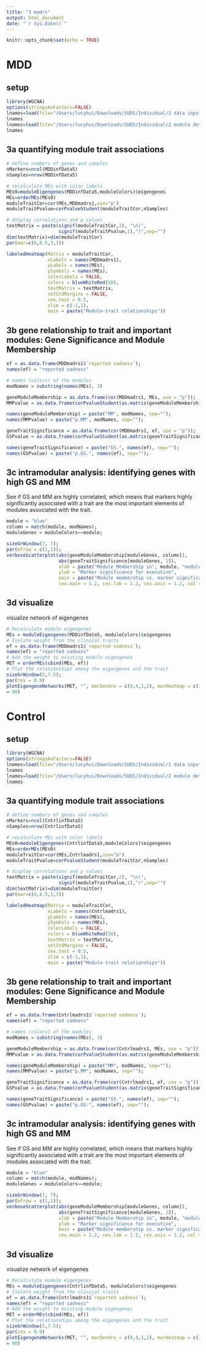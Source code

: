 ```yaml
---
title: "3 madrs"
output: html_document
date: "`r Sys.Date()`"
---
```


```r
knitr::opts_chunk$set(echo = TRUE)
```

# MDD

## setup

```r
library(WGCNA)
options(stringsAsFactors=FALSE)
lnames=load(file="/Users/lucyhui/Downloads/SUDS/Individual/1 data input/Depression subcomponents/MDDinfMadrs.RData")
lnames
lnames=load(file="/Users/lucyhui/Downloads/SUDS/Individual/2 module detection/02-MDD-networkConstruction.RData")
lnames
```

## 3a quantifying module trait associations

```r
# define numbers of genes and samples
nMarkers=ncol(MDDinfData5)
nSamples=nrow(MDDinfData5)

# recalculate MEs with color labels
MEs0=moduleEigengenes(MDDinfData5,moduleColors)$eigengenes
MEs=orderMEs(MEs0)
moduleTraitCor=cor(MEs,MDDmadrs1,use="p")
moduleTraitPvalue=corPvalueStudent(moduleTraitCor,nSamples)

# display correlations and p values
textMatrix = paste(signif(moduleTraitCor,2), "\n(",
                   signif(moduleTraitPvalue,1),")",sep="")
dim(textMatrix)=dim(moduleTraitCor)
par(mar=c(6,8.5,3,3))

labeledHeatmap(Matrix = moduleTraitCor,
               xLabels = names(MDDmadrs1),
               yLabels = names(MEs),
               ySymbols = names(MEs),
               colorLabels = FALSE,
               colors = blueWhiteRed(50),
               textMatrix = textMatrix,
               setStdMargins = FALSE,
               cex.text = 0.5,
               zlim = c(-1,1),
               main = paste("Module-trait relationships"))
```

## 3b gene relationship to trait and important modules: Gene Significance and Module Membership

```r
ef = as.data.frame(MDDmadrs1$`reported sadness`);
names(ef) = "reported sadness"

# names (colors) of the modules
modNames = substring(names(MEs), 3)

geneModuleMembership = as.data.frame(cor(MDDmadrs1, MEs, use = "p"));
MMPvalue = as.data.frame(corPvalueStudent(as.matrix(geneModuleMembership), nSamples));

names(geneModuleMembership) = paste("MM", modNames, sep="");
names(MMPvalue) = paste("p.MM", modNames, sep="");

geneTraitSignificance = as.data.frame(cor(MDDmadrs1, ef, use = "p"));
GSPvalue = as.data.frame(corPvalueStudent(as.matrix(geneTraitSignificance), nSamples));

names(geneTraitSignificance) = paste("GS.", names(ef), sep="");
names(GSPvalue) = paste("p.GS.", names(ef), sep="");

```

## 3c intramodular analysis: identifying genes with high GS and MM

See if GS and MM are highly correlated, which means that markers highly significantly associated with a trait are the most important elements of modules associated with the trait.

```r
module = "blue"
column = match(module, modNames);
moduleGenes = moduleColors==module;

sizeGrWindow(7, 7);
par(mfrow = c(1,1));
verboseScatterplot(abs(geneModuleMembership[moduleGenes, column]),
                   abs(geneTraitSignificance[moduleGenes, 1]),
                   xlab = paste("Module Membership in", module, "module"),
                   ylab = "Marker significance for executive",
                   main = paste("Module membership vs. marker significance\n"),
                   cex.main = 1.2, cex.lab = 1.2, cex.axis = 1.2, col = module)

```

## 3d visualize

visualize network of eigengenes

```r
# Recalculate module eigengenes
MEs = moduleEigengenes(MDDinfData5, moduleColors)$eigengenes
# Isolate weight from the clinical traits
ef = as.data.frame(MDDmadrs1$`reported sadness`);
names(ef) = "reported sadness"
# Add the weight to existing module eigengenes
MET = orderMEs(cbind(MEs, ef))
# Plot the relationships among the eigengenes and the trait
sizeGrWindow(5,7.5);
par(cex = 0.9)
plotEigengeneNetworks(MET, "", marDendro = c(0,4,1,2), marHeatmap = c(3,4,1,2), cex.lab = 0.8, xLabelsAngle
= 90)
```

# Control

## setup

```r
library(WGCNA)
options(stringsAsFactors=FALSE)
lnames=load(file="/Users/lucyhui/Downloads/SUDS/Individual/1 data input/Depression subcomponents/CntrlinfMadrs.RData")
lnames
lnames=load(file="/Users/lucyhui/Downloads/SUDS/Individual/2 module detection/02-Control-networkConstruction.RData")
lnames
```

## 3a quantifying module trait associations

```r
# define numbers of genes and samples
nMarkers=ncol(CntrlinfData5)
nSamples=nrow(CntrlinfData5)

# recalculate MEs with color labels
MEs0=moduleEigengenes(CntrlinfData5,moduleColors)$eigengenes
MEs=orderMEs(MEs0)
moduleTraitCor=cor(MEs,Cntrlmadrs1,use="p")
moduleTraitPvalue=corPvalueStudent(moduleTraitCor,nSamples)

# display correlations and p values
textMatrix = paste(signif(moduleTraitCor,2), "\n(",
                   signif(moduleTraitPvalue,1),")",sep="")
dim(textMatrix)=dim(moduleTraitCor)
par(mar=c(6,8.5,3,3))

labeledHeatmap(Matrix = moduleTraitCor,
               xLabels = names(Cntrlmadrs1),
               yLabels = names(MEs),
               ySymbols = names(MEs),
               colorLabels = FALSE,
               colors = blueWhiteRed(50),
               textMatrix = textMatrix,
               setStdMargins = FALSE,
               cex.text = 0.5,
               zlim = c(-1,1),
               main = paste("Module-trait relationships"))
```

## 3b gene relationship to trait and important modules: Gene Significance and Module Membership

```r
ef = as.data.frame(Cntrlmadrs1$`reported sadness`);
names(ef) = "reported sadness"

# names (colors) of the modules
modNames = substring(names(MEs), 3)

geneModuleMembership = as.data.frame(cor(Cntrlmadrs1, MEs, use = "p"));
MMPvalue = as.data.frame(corPvalueStudent(as.matrix(geneModuleMembership), nSamples));

names(geneModuleMembership) = paste("MM", modNames, sep="");
names(MMPvalue) = paste("p.MM", modNames, sep="");

geneTraitSignificance = as.data.frame(cor(Cntrlmadrs1, ef, use = "p"));
GSPvalue = as.data.frame(corPvalueStudent(as.matrix(geneTraitSignificance), nSamples));

names(geneTraitSignificance) = paste("GS.", names(ef), sep="");
names(GSPvalue) = paste("p.GS.", names(ef), sep="");

```

## 3c intramodular analysis: identifying genes with high GS and MM

See if GS and MM are highly correlated, which means that markers highly significantly associated with a trait are the most important elements of modules associated with the trait.

```r
module = "blue"
column = match(module, modNames);
moduleGenes = moduleColors==module;

sizeGrWindow(7, 7);
par(mfrow = c(1,1));
verboseScatterplot(abs(geneModuleMembership[moduleGenes, column]),
                   abs(geneTraitSignificance[moduleGenes, 1]),
                   xlab = paste("Module Membership in", module, "module"),
                   ylab = "Marker significance for executive",
                   main = paste("Module membership vs. marker significance\n"),
                   cex.main = 1.2, cex.lab = 1.2, cex.axis = 1.2, col = module)

```

## 3d visualize

visualize network of eigengenes

```r
# Recalculate module eigengenes
MEs = moduleEigengenes(CntrlinfData5, moduleColors)$eigengenes
# Isolate weight from the clinical traits
ef = as.data.frame(Cntrlmadrs1$`reported sadness`);
names(ef) = "reported sadness"
# Add the weight to existing module eigengenes
MET = orderMEs(cbind(MEs, ef))
# Plot the relationships among the eigengenes and the trait
sizeGrWindow(5,7.5);
par(cex = 0.9)
plotEigengeneNetworks(MET, "", marDendro = c(0,4,1,2), marHeatmap = c(3,4,1,2), cex.lab = 0.8, xLabelsAngle
= 90)
```
